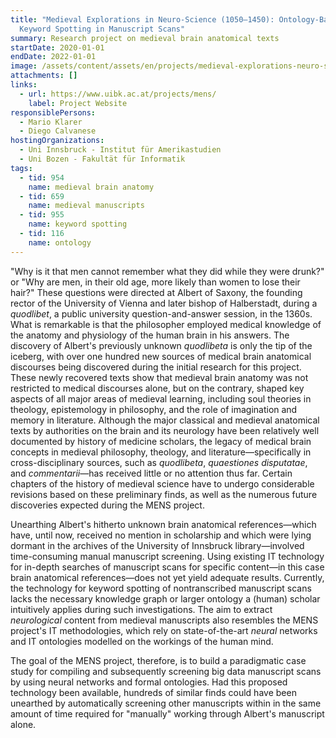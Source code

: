 ```yaml
---
title: "Medieval Explorations in Neuro-Science (1050–1450): Ontology-Based
  Keyword Spotting in Manuscript Scans"
summary: Research project on medieval brain anatomical texts
startDate: 2020-01-01
endDate: 2022-01-01
image: /assets/content/assets/en/projects/medieval-explorations-neuro-science-1050-1450-ontology-based-keyword-spotting-manuscript-scans/mens_02.png
attachments: []
links:
  - url: https://www.uibk.ac.at/projects/mens/
    label: Project Website
responsiblePersons:
  - Mario Klarer
  - Diego Calvanese
hostingOrganizations:
  - Uni Innsbruck - Institut für Amerikastudien
  - Uni Bozen - Fakultät für Informatik
tags:
  - tid: 954
    name: medieval brain anatomy
  - tid: 659
    name: medieval manuscripts
  - tid: 955
    name: keyword spotting
  - tid: 116
    name: ontology
---
```

"Why is it that men cannot remember what they did while they were drunk?" or "Why are men, in their old age, more likely than women to lose their hair?" These questions were directed at Albert of Saxony, the founding rector of the University of Vienna and later bishop of Halberstadt, during a _quodlibet_, a public university question-and-answer session, in the 1360s. What is remarkable is that the philosopher employed medical knowledge of the anatomy and physiology of the human brain in his answers. The discovery of Albert's previously unknown _quodlibeta_ is only the tip of the iceberg, with over one hundred new sources of medical brain anatomical discourses being discovered during the initial research for this project. These newly recovered texts show that medieval brain anatomy was not restricted to medical discourses alone, but on the contrary, shaped key aspects of all major areas of medieval learning, including soul theories in theology, epistemology in philosophy, and the role of imagination and memory in literature. Although the major classical and medieval anatomical texts by authorities on the brain and its neurology have been relatively well documented by history of medicine scholars, the legacy of medical brain concepts in medieval philosophy, theology, and literature—specifically in cross-disciplinary sources, such as _quodlibeta_, _quaestiones disputatae_, and _commentarii_—has received little or no attention thus far. Certain chapters of the history of medieval science have to undergo considerable revisions based on these preliminary finds, as well as the numerous future discoveries expected during the MENS project.

Unearthing Albert's hitherto unknown brain anatomical references—which have, until now, received no mention in scholarship and which were lying dormant in the archives of the University of Innsbruck library—involved time-consuming manual manuscript screening. Using existing IT technology for in-depth searches of manuscript scans for specific content—in this case brain anatomical references—does not yet yield adequate results. Currently, the technology for keyword spotting of nontranscribed manuscript scans lacks the necessary knowledge graph or larger ontology a (human) scholar intuitively applies during such investigations. The aim to extract _neurological_ content from medieval manuscripts also resembles the MENS project's IT methodologies, which rely on state-of-the-art _neural_ networks and IT ontologies modelled on the workings of the human mind.

The goal of the MENS project, therefore, is to build a paradigmatic case study for compiling and subsequently screening big data manuscript scans by using neural networks and formal ontologies. Had this proposed technology been available, hundreds of similar finds could have been unearthed by automatically screening other manuscripts within in the same amount of time required for "manually" working through Albert's manuscript alone.
